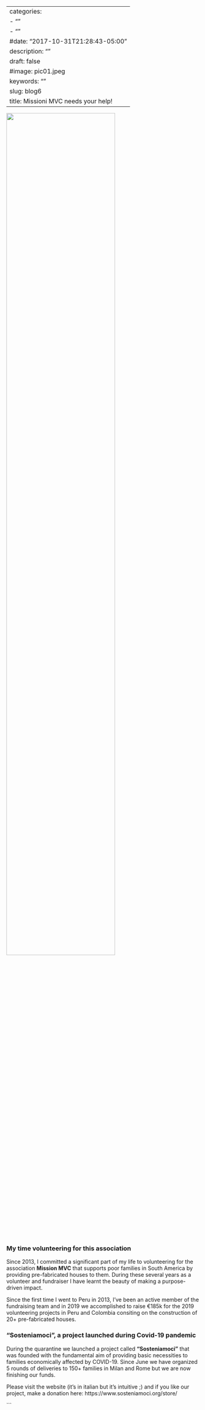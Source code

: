 
---
categories:
- ""
- ""
#date: "2017-10-31T21:28:43-05:00"
description: ""
draft: false
#image: pic01.jpeg
keywords: ""
slug: blog6
title: Missioni MVC needs your help!
---
![](../PIC11.jpg){width=75% height=75%}


### My time volunteering for this association
Since 2013, I committed a significant part of my life to volunteering for the association **Mission MVC** that supports poor families in South America by providing pre-fabricated houses to them. 
During these several years as a volunteer and fundraiser I have learnt the beauty of making a purpose-driven impact.

Since the first time I went to Peru in 2013, I've been an active member of the fundraising team and in 2019 we accomplished to raise €185k for the 2019 volunteering projects in Peru and Colombia consiting on the construction of 20+ pre-fabricated houses. 

### "Sosteniamoci", a project launched during Covid-19 pandemic

During the quarantine we launched a project called **“Sosteniamoci”** that was founded with the fundamental aim of providing basic necessities to families economically affected by COVID-19. 
Since June we have organized 5 rounds of deliveries to 150+ families in Milan and Rome but we are now finishing our funds. 

Please visit the website (it's in italian but it's intuitive ;) and if you like our project, make a donation here:  https://www.sosteniamoci.org/store/


```
